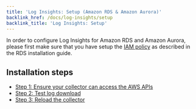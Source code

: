 ```yaml
---
title: 'Log Insights: Setup (Amazon RDS & Amazon Aurora)'
backlink_href: /docs/log-insights/setup
backlink_title: 'Log Insights: Setup'
---
```


In order to configure Log Insights for Amazon RDS and Amazon Aurora, please first
make sure that you have setup the [IAM policy](/docs/install/amazon_rds/03_setup_iam_policy) as described in the RDS installation guide.

## Installation steps
 * [Step 1: Ensure your collector can access the AWS APIs](/docs/log-insights/setup/amazon-rds/01_ensure_api_access)
 * [Step 2: Test log download](/docs/log-insights/setup/amazon-rds/02_test_log_download)
 * [Step 3: Reload the collector](/docs/log-insights/setup/amazon-rds/03_reload_collector)
